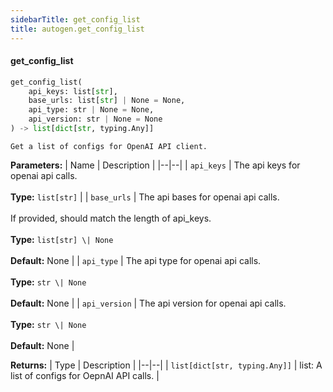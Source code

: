 ```yaml
---
sidebarTitle: get_config_list
title: autogen.get_config_list
---
```


<code class="doc-symbol doc-symbol-heading doc-symbol-function"></code>
#### get_config_list

```python
get_config_list(
    api_keys: list[str],
    base_urls: list[str] | None = None,
    api_type: str | None = None,
    api_version: str | None = None
) -> list[dict[str, typing.Any]]
```

    Get a list of configs for OpenAI API client.

<b>Parameters:</b>
| Name | Description |
|--|--|
| `api_keys` | The api keys for openai api calls.<br/><br/>**Type:** `list[str]` |
| `base_urls` | The api bases for openai api calls.<br/><br/>If provided, should match the length of api_keys.<br/><br/>**Type:** `list[str] \| None`<br/><br/>**Default:** None |
| `api_type` | The api type for openai api calls.<br/><br/>**Type:** `str \| None`<br/><br/>**Default:** None |
| `api_version` | The api version for openai api calls.<br/><br/>**Type:** `str \| None`<br/><br/>**Default:** None |

<b>Returns:</b>
| Type | Description |
|--|--|
| `list[dict[str, typing.Any]]` | list: A list of configs for OepnAI API calls. |

<br />